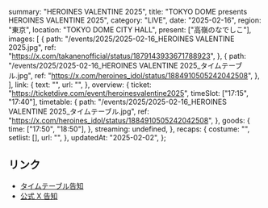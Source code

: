   summary: "HEROINES VALENTINE 2025",
  title: "TOKYO DOME presents HEROINES VALENTINE 2025",
  category: "LIVE",
  date: "2025-02-16",
  region: "東京",
  location: "TOKYO DOME CITY HALL",
  present: ["高嶺のなでしこ"],
  images: [
    {
      path: "/events/2025/2025-02-16_HEROINES VALENTINE 2025.jpg",
      ref: "https://x.com/takanenofficial/status/1879143933671788923",
    },
    {
      path: "/events/2025/2025-02-16_HEROINES VALENTINE 2025_タイムテーブル.jpg",
      ref: "https://x.com/heroines_idol/status/1884910505242042508",
    },
  ],
  link: {
    text: "",
    url: "",
  },
  overview: {
    ticket: "https://ticketdive.com/event/heroinesvalentine2025",
    timeSlot: ["17:15", "17:40"],
    timetable: {
      path: "/events/2025/2025-02-16_HEROINES VALENTINE 2025_タイムテーブル.jpg",
      ref: "https://x.com/heroines_idol/status/1884910505242042508",
    },
    goods: {
      time: ["17:50", "18:50"],
    },
    streaming: undefined,
  },
  recaps: {
    costume: "",
    setlist: [],
    url: "",
  },
  updatedAt: "2025-02-02",
};

## リンク

- [タイムテーブル告知](https://x.com/heroines_idol/status/1884910505242042508)
- [公式 X 告知](https://x.com/takanenofficial/status/1879143933671788923)
